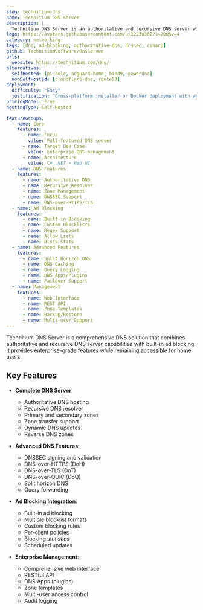 ```yaml
---
slug: technitium-dns
name: Technitium DNS Server
description: |
  Technitium DNS Server is an authoritative and recursive DNS server with built-in ad blocking, offering enterprise-grade features like DNSSEC, DNS-over-HTTPS, and comprehensive zone management.
logo: https://avatars.githubusercontent.com/u/12230362?s=200&v=4
category: networking
tags: [dns, ad-blocking, authoritative-dns, dnssec, csharp]
github: TechnitiumSoftware/DnsServer
urls:
  website: https://technitium.com/dns/
alternatives:
  selfHosted: [pi-hole, adguard-home, bind9, powerdns]
  nonSelfHosted: [cloudflare-dns, route53]
deployment:
  difficulty: "Easy"
  justification: "Cross-platform installer or Docker deployment with web-based configuration interface."
pricingModel: Free
hostingType: Self-Hosted

featureGroups:
  - name: Core
    features:
      - name: Focus
        value: Full-featured DNS server
      - name: Target Use Case
        value: Enterprise DNS management
      - name: Architecture
        value: C# .NET + Web UI
  - name: DNS Features
    features:
      - name: Authoritative DNS
      - name: Recursive Resolver
      - name: Zone Management
      - name: DNSSEC Support
      - name: DNS-over-HTTPS/TLS
  - name: Ad Blocking
    features:
      - name: Built-in Blocking
      - name: Custom Blocklists
      - name: Regex Support
      - name: Allow Lists
      - name: Block Stats
  - name: Advanced Features
    features:
      - name: Split Horizon DNS
      - name: DNS Caching
      - name: Query Logging
      - name: DNS Apps/Plugins
      - name: Failover Support
  - name: Management
    features:
      - name: Web Interface
      - name: REST API
      - name: Zone Templates
      - name: Backup/Restore
      - name: Multi-user Support
---
```


Technitium DNS Server is a comprehensive DNS solution that combines authoritative and recursive DNS server capabilities with built-in ad blocking. It provides enterprise-grade features while remaining accessible for home users.

## Key Features

- **Complete DNS Server**:

  - Authoritative DNS hosting
  - Recursive DNS resolver
  - Primary and secondary zones
  - Zone transfer support
  - Dynamic DNS updates
  - Reverse DNS zones

- **Advanced DNS Features**:

  - DNSSEC signing and validation
  - DNS-over-HTTPS (DoH)
  - DNS-over-TLS (DoT)
  - DNS-over-QUIC (DoQ)
  - Split horizon DNS
  - Query forwarding

- **Ad Blocking Integration**:

  - Built-in ad blocking
  - Multiple blocklist formats
  - Custom blocking rules
  - Per-client policies
  - Blocking statistics
  - Scheduled updates

- **Enterprise Management**:
  - Comprehensive web interface
  - RESTful API
  - DNS Apps (plugins)
  - Zone templates
  - Multi-user access control
  - Audit logging
